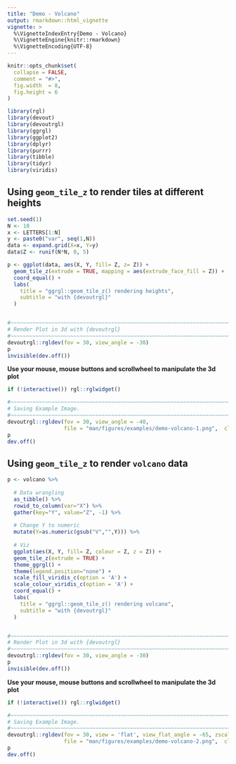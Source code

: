 ```yaml
---
title: "Demo - Volcano"
output: rmarkdown::html_vignette
vignette: >
  %\VignetteIndexEntry{Demo - Volcano}
  %\VignetteEngine{knitr::rmarkdown}
  %\VignetteEncoding{UTF-8}
---
```


```r
knitr::opts_chunk$set(
  collapse = FALSE,
  comment = "#>",
  fig.width  = 8,
  fig.height = 6
)
```



```r
library(rgl)
library(devout)
library(devoutrgl)
library(ggrgl)
library(ggplot2)
library(dplyr)
library(purrr)
library(tibble)
library(tidyr)
library(viridis)
```




Using `geom_tile_z` to render tiles at different heights
------------------------------------------------------------------------------

```r
set.seed(1)
N <- 10
x <- LETTERS[1:N]
y <- paste0("var", seq(1,N))
data <- expand.grid(X=x, Y=y)
data$Z <- runif(N*N, 0, 5)

p <- ggplot(data, aes(X, Y, fill= Z, z= Z)) + 
  geom_tile_z(extrude = TRUE, mapping = aes(extrude_face_fill = Z)) +
  coord_equal() +
  labs(
    title = "ggrgl::geom_tile_z() rendering heights",
    subtitle = "with {devoutrgl}"
  )


#~~~~~~~~~~~~~~~~~~~~~~~~~~~~~~~~~~~~~~~~~~~~~~~~~~~~~~~~~~~~~~~~~~~~~~~~~~~~
# Render Plot in 3d with {devoutrgl}
#~~~~~~~~~~~~~~~~~~~~~~~~~~~~~~~~~~~~~~~~~~~~~~~~~~~~~~~~~~~~~~~~~~~~~~~~~~~~
devoutrgl::rgldev(fov = 30, view_angle = -30)
p
invisible(dev.off())
```


**Use your mouse, mouse buttons and scrollwheel to manipulate the 3d plot**

```r
if (!interactive()) rgl::rglwidget()
```


```r
#~~~~~~~~~~~~~~~~~~~~~~~~~~~~~~~~~~~~~~~~~~~~~~~~~~~~~~~~~~~~~~~~~~~~~~~~~~~~~
# Saving Example Image.
#~~~~~~~~~~~~~~~~~~~~~~~~~~~~~~~~~~~~~~~~~~~~~~~~~~~~~~~~~~~~~~~~~~~~~~~~~~~~~
devoutrgl::rgldev(fov = 30, view_angle = -40, 
                  file = "man/figures/examples/demo-volcano-1.png",  close_window = TRUE, dpi = 200)
p
dev.off()
```




Using `geom_tile_z` to render `volcano` data
------------------------------------------------------------------------------

```r
p <- volcano %>%
  
  # Data wrangling
  as_tibble() %>%
  rowid_to_column(var="X") %>%
  gather(key="Y", value="Z", -1) %>%
  
  # Change Y to numeric
  mutate(Y=as.numeric(gsub("V","",Y))) %>%
  
  # Viz
  ggplot(aes(X, Y, fill= Z, colour = Z, z = Z)) + 
  geom_tile_z(extrude = TRUE) +
  theme_ggrgl() + 
  theme(legend.position="none") + 
  scale_fill_viridis_c(option = 'A') +
  scale_colour_viridis_c(option = 'A') +
  coord_equal() +
  labs(
    title = "ggrgl::geom_tile_z() rendering volcano",
    subtitle = "with {devoutrgl}"
  )


#~~~~~~~~~~~~~~~~~~~~~~~~~~~~~~~~~~~~~~~~~~~~~~~~~~~~~~~~~~~~~~~~~~~~~~~~~~~~
# Render Plot in 3d with {devoutrgl}
#~~~~~~~~~~~~~~~~~~~~~~~~~~~~~~~~~~~~~~~~~~~~~~~~~~~~~~~~~~~~~~~~~~~~~~~~~~~~
devoutrgl::rgldev(fov = 30, view_angle = -30)
p
invisible(dev.off())
```


**Use your mouse, mouse buttons and scrollwheel to manipulate the 3d plot**

```r
if (!interactive()) rgl::rglwidget()
```

```r
#~~~~~~~~~~~~~~~~~~~~~~~~~~~~~~~~~~~~~~~~~~~~~~~~~~~~~~~~~~~~~~~~~~~~~~~~~~~~~
# Saving Example Image.
#~~~~~~~~~~~~~~~~~~~~~~~~~~~~~~~~~~~~~~~~~~~~~~~~~~~~~~~~~~~~~~~~~~~~~~~~~~~~~
devoutrgl::rgldev(fov = 30, view = 'flat', view_flat_angle = -65, zscale = 2,
                  file = "man/figures/examples/demo-volcano-2.png",  close_window = FALSE, dpi = 200)
p
dev.off()
```










